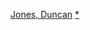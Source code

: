 {{Navbox
|name = Duncan Jones
|title = [[鄧肯·瓊斯]]執導電影
|listclass = hlist
|list1 = 
* 《[[月球 (电影)|2009月球漫遊]]》（2009）
* 《[[啟動原始碼]]》（2011）
* 《[[魔獸：崛起]]》（2016）
* 《[[默 (電影)|默]]》（2017）
}}<noinclude>
[[Category:英格蘭電影導演模板|Jones, Duncan]]
[[Category:鄧肯·瓊斯電影|*]]
</noinclude>